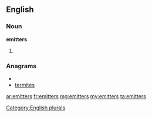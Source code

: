 ==English==

===Noun===
'''emitters'''

# {{plural of|[[emitter]]}}

===Anagrams===
* {{alphagram|eeimrstt}}
* [[termites#English|termites]]

[[Category:English plurals]]

[[ar:emitters]]
[[fr:emitters]]
[[mg:emitters]]
[[my:emitters]]
[[ta:emitters]]